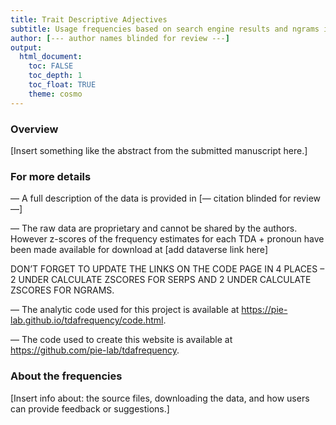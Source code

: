 ```yaml
---
title: Trait Descriptive Adjectives
subtitle: Usage frequencies based on search engine results and ngrams in Google Books
author: [--- author names blinded for review ---]
output: 
  html_document:
    toc: FALSE
    toc_depth: 1
    toc_float: TRUE
    theme: cosmo
---
```


### Overview

[Insert something like the abstract from the submitted manuscript here.]

### For more details

--- A full description of the data is provided in
[--- citation blinded for review ---]
<!-- 
<font size="2">Condon, D. M., & McDougald, S. (under review). Frequency of use metrics for American English personality descriptors: Extensions of Roivainen's internet search methodology. *Journal TBD*.</font>
-->

--- The raw data are proprietary and cannot be shared by the authors. However z-scores of the frequency estimates for each TDA + pronoun have been made available for download at 
[add dataverse link here]

DON'T FORGET TO UPDATE THE LINKS ON THE CODE PAGE IN 4 PLACES -- 2 UNDER CALCULATE ZSCORES FOR SERPS AND 2 UNDER CALCULATE ZSCORES FOR NGRAMS.

--- The analytic code used for this project is available at [https://pie-lab.github.io/tdafrequency/code.html](https://pie-lab.github.io/tdafrequency/code.html).

--- The code used to create this website is available at [https://github.com/pie-lab/tdafrequency](https://github.com/pie-lab/tdafrequency).

### About the frequencies

[Insert info about: the source files, downloading the data, and how users can provide feedback or suggestions.]



